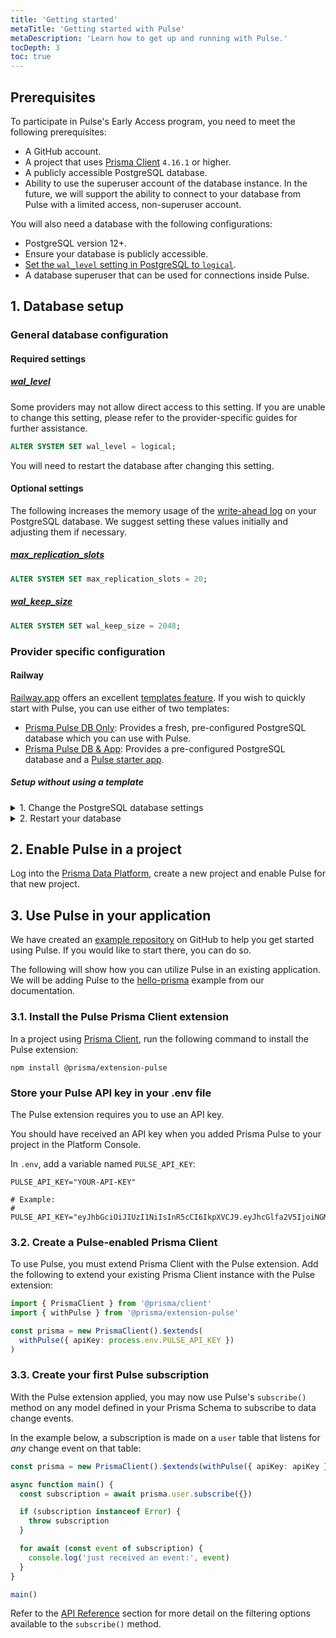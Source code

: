 ```yaml
---
title: 'Getting started'
metaTitle: 'Getting started with Pulse'
metaDescription: 'Learn how to get up and running with Pulse.'
tocDepth: 3
toc: true
---
```


<TopBlock></TopBlock>

## Prerequisites

To participate in Pulse's Early Access program, you need to meet the following prerequisites:

- A GitHub account.
- A project that uses [Prisma Client](/orm/prisma-client) `4.16.1` or higher.
- A publicly accessible PostgreSQL database.
- Ability to use the superuser account of the database instance. In the future, we will support the ability to connect to your database from Pulse with a limited access, non-superuser account.

You will also need a database with the following configurations:

- PostgreSQL version 12+.
- Ensure your database is publicly accessible.
- [Set the `wal_level` setting in PostgreSQL to `logical`](/pulse/getting-started#wal_level).
- A database superuser that can be used for connections inside Pulse.

## 1. Database setup

### General database configuration

#### Required settings

##### <inlinecode>[wal_level](https://www.postgresql.org/docs/current/runtime-config-wal.html)</inlinecode>

Some providers may not allow direct access to this setting. If you are unable to change this setting, please refer to the provider-specific guides for further assistance.

```sql
ALTER SYSTEM SET wal_level = logical;
```

You will need to restart the database after changing this setting.

#### Optional settings

The following increases the memory usage of the [write-ahead log](https://www.postgresql.org/docs/current/wal-intro.html) on your PostgreSQL database. We suggest setting these values initially and adjusting them if necessary.

##### <inlinecode>[max_replication_slots](https://www.postgresql.org/docs/current/runtime-config-replication.html)</inlinecode>

```sql
ALTER SYSTEM SET max_replication_slots = 20;
```

##### <inlinecode>[wal_keep_size](https://www.postgresql.org/docs/current/runtime-config-replication.html)</inlinecode>

```sql
ALTER SYSTEM SET wal_keep_size = 2048;
```

### Provider specific configuration

#### Railway

[Railway.app](https://railway.app) offers an excellent [templates feature](https://railway.app/templates). If you wish to quickly start with Pulse, you can use either of two templates:

- [Prisma Pulse DB Only](https://railway.app/template/pulse-pg): Provides a fresh, pre-configured PostgreSQL database which you can use with Pulse.
- [Prisma Pulse DB & App](https://railway.app/template/pulse-starter): Provides a pre-configured PostgreSQL database and a [Pulse starter app](https://github.com/prisma/pulse-starter).

##### Setup without using a template

<details><summary>1. Change the PostgreSQL database settings</summary>

You can run these queries in the Railway Database **Query** tab, using the [railway cli](https://docs.railway.app/databases/postgresql), or any other way you might run queries on your database.

1. Drop the Timescale extension:

```sql
DROP EXTENSION timescaledb;
```

2. Set the <inlinecode>[wal_level](https://www.postgresql.org/docs/current/runtime-config-wal.html)</inlinecode> to `logical`:

```sql
ALTER SYSTEM SET wal_level = logical;
```

3. Set the <inlinecode>[max_replication_slots](https://www.postgresql.org/docs/current/runtime-config-replication.html)</inlinecode> to `20`:

```sql
ALTER SYSTEM SET max_replication_slots = 20;
```

4. Set the <inlinecode>[wal_keep_size](https://www.postgresql.org/docs/current/runtime-config-replication.html)</inlinecode> to `2048`:

```sql
ALTER SYSTEM SET wal_keep_size = 2048;
```

5. Reload the PostgreSQL configuration:

```sql
SELECT pg_reload_conf();
```

</details>
<details>
<summary>2. Restart your database</summary>

1. Click on your database.

2. Navigate to the **Settings** tab.

3. Scroll down and click the **Restart Database** button.

</details>

## 2. Enable Pulse in a project

Log into the [Prisma Data Platform](https://console.prisma.io/login), create a new project and enable Pulse for that new project.

## 3. Use Pulse in your application

<Admonition type="info">

We have created an [example repository](https://github.com/prisma/pulse-starter) on GitHub to help you get started using Pulse. If you would like to start there, you can do so.

</Admonition>

The following will show how you can utilize Pulse in an existing application. We will be adding Pulse to the [hello-prisma](/getting-started/setup-prisma/start-from-scratch/relational-databases-typescript-postgresql) example from our documentation.

### 3.1. Install the Pulse Prisma Client extension

In a project using [Prisma Client](/orm/prisma-client), run the following command to install the Pulse extension:

```terminal
npm install @prisma/extension-pulse
```

### Store your Pulse API key in your .env file

The Pulse extension requires you to use an API key.

<Admonition type="info">

You should have received an API key when you added Prisma Pulse to your project in the Platform Console.

</Admonition>

In `.env`, add a variable named `PULSE_API_KEY`:

```env file=.env
PULSE_API_KEY="YOUR-API-KEY"

# Example:
# PULSE_API_KEY="eyJhbGciOiJIUzI1NiIsInR5cCI6IkpXVCJ9.eyJhcGlfa2V5IjoiNGMxNzM0MGItMmFhYy00MGMxLWE1ZDctNzYyNmRjNjg3NjM4IiwidGVuYW50X2lkIjoiY2VhZjE0NThkZGUyYzJmNTU0ZmNkNTI2MmFmOWY1ODljMWJiZmRhNDU0N2UxMjM1ODk3MGQ2MGI1ZjRlNTU0OCIsImludGVybmFsX3NlY3JldCI6ImM1ZTcxYjJhLTE0NzdawdwDliZS1hM2IzLTczODFkNDM5ZmEwZSJ9.wCUlghC_suFBr2vnk0q_5I8iRNRDyEQo0W9rnhf6mCw"
```

### 3.2. Create a Pulse-enabled Prisma Client

To use Pulse, you must extend Prisma Client with the Pulse extension.
Add the following to extend your existing Prisma Client instance with the Pulse extension:

```ts
import { PrismaClient } from '@prisma/client'
import { withPulse } from '@prisma/extension-pulse'

const prisma = new PrismaClient().$extends(
  withPulse({ apiKey: process.env.PULSE_API_KEY })
)
```

### 3.3. Create your first Pulse subscription

With the Pulse extension applied, you may now use Pulse's `subscribe()` method on any model defined in your Prisma Schema to subscribe to data change events.

In the example below, a subscription is made on a `user` table that listens for _any_ change event on that table:

```ts
const prisma = new PrismaClient().$extends(withPulse({ apiKey: apiKey }))

async function main() {
  const subscription = await prisma.user.subscribe({})

  if (subscription instanceof Error) {
    throw subscription
  }

  for await (const event of subscription) {
    console.log('just received an event:', event)
  }
}

main()
```

<Admonition type="info">

Refer to the [API Reference](/pulse/api-reference) section for more detail on the filtering options available to the `subscribe()` method.

</Admonition>
